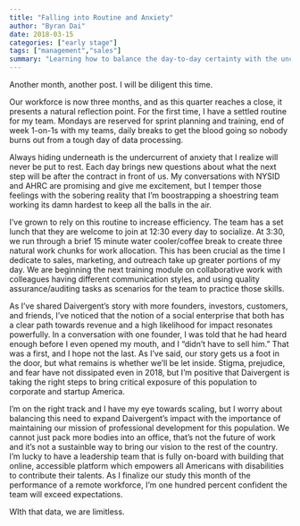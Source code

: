 ```yaml
---
title: "Falling into Routine and Anxiety"
author: "Byran Dai"
date: 2018-03-15
categories: ["early stage"]
tags: ["management","sales"]
summary: "Learning how to balance the day-to-day certainty with the uncertainty of tomorrow"
---
```


Another month, another post. I will be diligent this time.

Our workforce is now three months, and as this quarter reaches a close, it presents a natural reflection point. For the first time, I have a settled routine for my team. Mondays are reserved for sprint planning and training, end of week 1-on-1s with my teams, daily breaks to get the blood going so nobody burns out from a tough day of data processing.

Always hiding underneath is the undercurrent of anxiety that I realize will never be put to rest. Each day brings new questions about what the next step will be after the contract in front of us. My conversations with NYSID and AHRC are promising and give me excitement, but I temper those feelings with the sobering reality that I'm boostrapping a shoestring team working its damn hardest to keep all the balls in the air. 

I've grown to rely on this routine to increase efficiency. The team has a set lunch that they are welcome to join at 12:30 every day to socialize. At 3:30, we run through a brief 15 minute water cooler/coffee break to create three natural work chunks for work allocation. This has been crucial as the time I dedicate to sales, marketing, and outreach take up greater portions of my day. We are beginning the next training module on collaborative work with colleagues having different communication styles, and using quality assurance/auditing tasks as scenarios for the team to practice those skills.

As I've shared Daivergent's story with more founders, investors, customers, and friends, I've noticed that the notion of a social enterprise that both has a clear path towards revenue and a high likelihood for impact resonates powerfully. In a conversation with one founder, I was told that he had heard enough before I even opened my mouth, and I "didn't have to sell him." That was a first, and I hope not the last. As I've said, our story gets us a foot in the door, but what remains is whether we'll be let inside. Stigma, prejudice, and fear have not dissipated even in 2018, but I'm positive that Daivergent is taking the right steps to bring critical exposure of this population to corporate and startup America.

I'm on the right track and I have my eye towards scaling, but I worry about balancing this need to expand Daivergent's impact with the importance of maintaining our mission of professional development for this population. We cannot just pack more bodies into an office, that's not the future of work and it's not a sustainble way to bring our vision to the rest of the country. I'm lucky to have a leadership team that is fully on-board with building that online, accessible platform which empowers all Americans with disabilities to contribute their talents. As I finalize our study this month of the performance of a remote workforce, I'm one hundred percent confident the team will exceed expectations.

WIth that data, we are limitless.